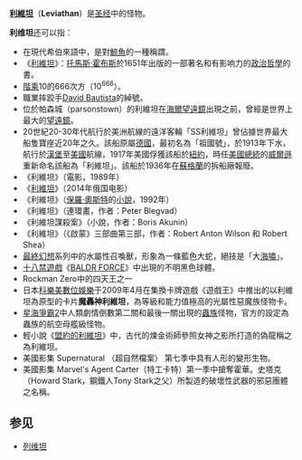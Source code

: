 '''[[利維坦|利維坦]]'''（'''Leviathan'''）是[[圣经|圣经]]中的怪物。

'''利维坦'''还可以指：
* 在現代希伯來語中，是對[[鯨魚|鯨魚]]的一種稱謂。
* 《[[利維坦_(霍布斯)|利維坦]]》：[[托馬斯·霍布斯|托馬斯·霍布斯]]於1651年出版的一部著名和有影响力的[[政治哲學|政治哲學]]的書。
* [[階乘|階乘]]10的666次方（10<sup>666</sup>）。
* 職業摔跤手[[巴帝斯塔|David Bautista]]的綽號。
* 位於帕森城（parsonstown）的利維坦在[[海爾望遠鏡|海爾望遠鏡]]出現之前，曾經是世界上最大的[[望遠鏡|望遠鏡]]。
* 20世紀20-30年代航行於美洲航線的遠洋客輪「SS利維坦」曾佔據世界最大船隻寶座近20年之久。該船原屬[[德國|德國]]，最初名為「祖國號」，於1913年下水，航行於[[漢堡|漢堡]]至[[美國|美國]]航線，1917年美國俘獲該船於[[紐約|紐約]]，時任[[美國總統|美國總統]]的[[伍德羅·威爾遜|威爾遜]]重新命名該船為「利維坦」。該船於1936年在[[蘇格蘭|蘇格蘭]]的拆船廠報廢。
* 《利維坦》（電影，1989年）
* 《[[利维坦_(电影)|利維坦]]》（2014年俄国电影）
* 《利維坦》（[[保羅·奧斯特|保羅·奧斯特]]的[[小說|小說]]，1992年）
* 《利維坦》（連環畫，作者：Peter Blegvad）
* 《利維坦謀殺案》（小說，作者：Boris Akunin）
* 《利維坦》（《啟蒙》三部曲第三部，作者：Robert Anton Wilson 和 Robert Shea）
* [[最終幻想|最終幻想]]系列中的水屬性召喚獸，形象為一條藍色大蛇，絕技是「大[[海嘯|海嘯]]」。
* [[十八禁遊戲|十八禁遊戲]]《[[BALDR_FORCE|BALDR FORCE]]》中出現的不明黑色球體。
* Rockman Zero中的四天王之一
* 日本[[科樂美數位娛樂|科樂美數位娛樂]]于2009年4月在集換卡牌遊戲《遊戲王》中推出的以利維坦為原型的卡片'''魔轟神利維坦'''，為等級和能力值極高的光屬性惡魔族怪物卡。
* [[星海爭霸II：自由之翼|星海爭霸2]]中人類劇情倒數第二關和最後一關出現的[[蟲族_(星海爭霸)|蟲族]]怪物，官方的設定為蟲族的航空母艦級怪物。
* 輕小說《[[盟約的利維坦|盟約的利維坦]]》中，古代的煉金術師參照女神之影所打造的偽龍稱之為利維坦。
* 美國影集 Supernatural （超自然檔案） 第七季中具有人形的變形生物。
* 美國影集 Marvel's Agent Carter（特工卡特）第一季中搶奪霍華。史塔克（Howard Stark，鋼鐵人Tony Stark之父）所製造的破壞性武器的邪惡團體之名稱。

==参见==
*[[列维坦|列维坦]]

{{disambig|Cat=三字譯名消歧義}}